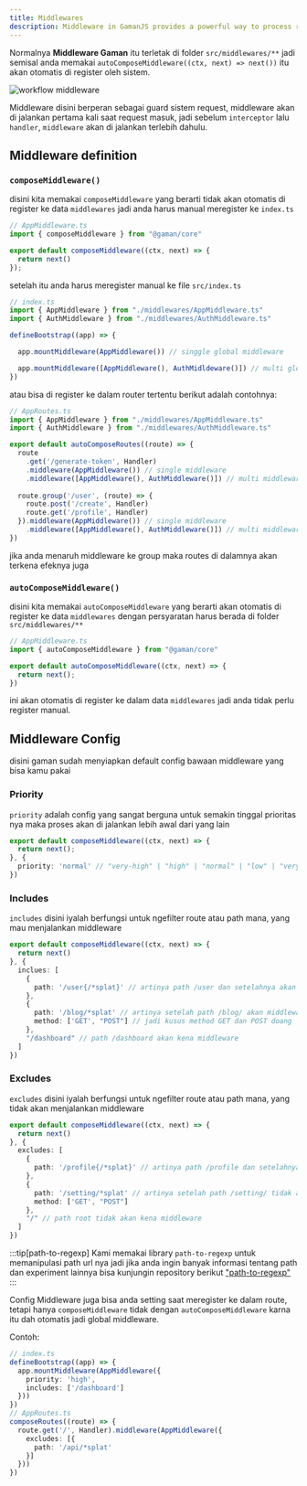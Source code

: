 ```yaml
---
title: Middlewares
description: Middleware in GamanJS provides a powerful way to process requests before they reach the route handler. Middleware can be defined globally for all routes in a Block or scoped to specific paths and HTTP methods. Middleware functions are designed to continue to the next handler when they do not return a response.
---
```



Normalnya **Middleware Gaman** itu terletak di folder `src/middlewares/**` jadi semisal anda memakai `autoComposeMiddleware((ctx, next) => next())` itu akan otomatis di register oleh sistem.

![workflow middleware](/img/workflow/middleware.png)

Middleware disini berperan sebagai guard sistem request, middleware akan di jalankan pertama kali saat request masuk, jadi sebelum `interceptor` lalu `handler`, `middleware` akan di jalankan terlebih dahulu.

## Middleware definition

### `composeMiddleware()`
disini kita memakai `composeMiddleware` yang berarti tidak akan otomatis di register ke data `middlewares` jadi anda harus manual meregister ke `index.ts`

```ts
// AppMiddleware.ts
import { composeMiddleware } from "@gaman/core"

export default composeMiddleware((ctx, next) => {
  return next()
});
```
setelah itu anda harus meregister manual ke file `src/index.ts`
```ts
// index.ts
import { AppMiddleware } from "./middlewares/AppMiddleware.ts"
import { AuthMiddleware } from "./middlewares/AuthMiddleware.ts"

defineBootstrap((app) => {

  app.mountMiddleware(AppMiddleware()) // singgle global middleware

  app.mountMiddleware([AppMiddleware(), AuthMidldeware()]) // multi global middleware
})
```
atau bisa di register ke dalam router tertentu berikut adalah contohnya:
```ts
// AppRoutes.ts
import { AppMiddleware } from "./middlewares/AppMiddleware.ts"
import { AuthMiddleware } from "./middlewares/AuthMiddleware.ts"

export default autoComposeRoutes((route) => {
  route
    .get('/generate-token', Handler)
    .middleware(AppMiddleware()) // single middleware
    .middleware([AppMiddleware(), AuthMiddleware()]) // multi middleware
  
  route.group('/user', (route) => {
    route.post('/create', Handler)
    route.get('/profile', Handler)
  }).middleware(AppMiddleware()) // single middleware
    .middleware([AppMiddleware(), AuthMiddleware()]) // multi middleware
})
```
jika anda menaruh middleware ke group maka routes di dalamnya akan terkena efeknya juga


### `autoComposeMiddleware()`
disini kita memakai `autoComposeMiddleware` yang berarti akan otomatis di register ke data `middlewares` dengan persyaratan harus berada di folder `src/middlewares/**`

```ts
// AppMiddleware.ts
import { autoComposeMiddleware } from "@gaman/core"

export default autoComposeMiddleware((ctx, next) => {
  return next();
})
```
ini akan otomatis di register ke dalam data `middlewares` jadi anda tidak perlu register manual.


## Middleware Config
disini gaman sudah menyiapkan default config bawaan middleware yang bisa kamu pakai

### Priority
`priority` adalah config yang sangat berguna untuk semakin tinggal prioritas nya maka proses akan di jalankan lebih awal dari yang lain

```ts
export default composeMiddleware((ctx, next) => {
  return next();
}, {
  priority: 'normal' // "very-high" | "high" | "normal" | "low" | "very-low"
})
```
### Includes
`includes` disini iyalah berfungsi untuk ngefilter route atau path mana, yang mau menjalankan middleware

```ts
export default composeMiddleware((ctx, next) => {
  return next()
}, {
  inclues: [
    {
      path: '/user{/*splat}' // artinya path /user dan setelahnya akan kena middleware
    },
    {
      path: '/blog/*splat' // artinya setelah path /blog/ akan middleware kecuali path /blog sendiri
      method: ['GET', "POST"] // jadi kusus method GET dan POST doang 
    },
    "/dashboard" // path /dashboard akan kena middleware
  ]
})
```

### Excludes
`excludes` disini iyalah berfungsi untuk ngefilter route atau path mana, yang tidak akan menjalankan middleware

```ts
export default composeMiddleware((ctx, next) => {
  return next()
}, {
  excludes: [
    {
      path: '/profile{/*splat}' // artinya path /profile dan setelahnya tidak akan kena middleware
    },
    {
      path: '/setting/*splat' // artinya setelah path /setting/ tidak akan middleware kecuali path /setting sendiri
      method: ['GET', "POST"]
    },
    "/" // path root tidak akan kena middleware
  ]
})
```
:::tip[path-to-regexp]
Kami memakai library `path-to-regexp` untuk memanipulasi path url nya jadi jika anda ingin banyak informasi tentang path dan experiment lainnya bisa kunjungin repository berikut ["path-to-regexp"](https://github.com/pillarjs/path-to-regexp)
:::

Config Middleware juga bisa anda setting saat meregister ke dalam route, tetapi hanya `composeMiddleware` tidak dengan `autoComposeMiddleware` karna itu dah otomatis jadi global middleware.

Contoh:
```ts
// index.ts
defineBootstrap((app) => {
  app.mountMiddleware(AppMiddleware({
    priority: 'high',
    includes: ['/dashboard']
  }))
})
// AppRoutes.ts
composeRoutes((route) => {
  route.get('/', Handler).middleware(AppMiddleware({
    excludes: [{
      path: '/api/*splat'
    }]
  }))
})
```

